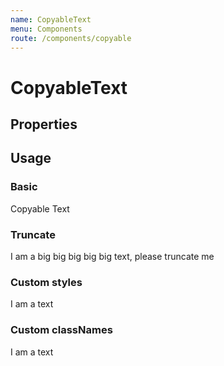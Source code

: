 ```yaml
---
name: CopyableText
menu: Components
route: /components/copyable
---
```



# CopyableText

## Properties

<Props of={CopyableText} />

## Usage

### Basic

<Playground>
  <CopyableText>Copyable Text</CopyableText>
</Playground>

### Truncate

<Playground>
  <CopyableText id="copyable" truncate>
    I am a big big big big big text, please truncate me
  </CopyableText>
</Playground>

### Custom styles

<Playground>
  <CopyableText
    id="copyable"
    textStyle={{ color: "red" }}
    buttonStyle={{ width: "2.8rem", height: "2.8rem" }}>
    I am a text
  </CopyableText>
</Playground>

### Custom classNames

<Playground>
  <CopyableText
    id="copyable"
    textClassName={styles.copyableTextText}
    buttonClassName={styles.copyableTextButton}>
    I am a text
  </CopyableText>
</Playground>
